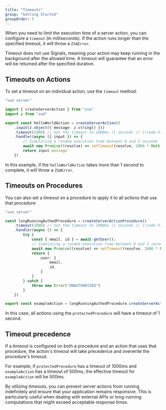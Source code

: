 ```yaml
---
title: "Timeouts"
group: "Getting Started"
groupOrder: 5
---
```


When you need to limit the execution time of a server action, you can configure a `timeout` (in milliseconds). If the action runs longer than the specified timeout, it will throw a `ZSAError`.

<Warning>
Timeout does not use Signals, meaning your action may keep running in the background after the allowed time. A timeout will guarantee that an error will be returned after the specified duration.
</Warning>

## Timeouts on Actions

To set a timeout on an individual action, use the `timeout` method:

```ts title="actions.ts"
"use server"

import { createServerAction } from "zsa"
import z from "zod"

export const helloWorldAction = createServerAction()
    .input(z.object({ message: z.string() }))
    .timeout(1000) // Set the timeout to 1000ms (1 second) // [!code highlight]
    .handler(async ({ input }) => {
        // Simulating a random execution time between 0 and 2 seconds
        await new Promise((resolve) => setTimeout(resolve, 2000 * Math.random()))
        return input.message
    })
```

In this example, if the `helloWorldAction` takes more than 1 second to complete, it will throw a `ZSAError`.

## Timeouts on Procedures

You can also set a timeout on a procedure to apply it to all actions that use that procedure:

```ts title="actions.ts"
"use server"

const longRunningAuthedProcedure = createServerActionProcedure()
    .timeout(1000) // Set the timeout to 1000ms (1 second) // [!code highlight]
    .handler(async () => {
        try {
            const { email, id } = await getUser();
            // Simulating a random execution time between 0 and 2 seconds
            await new Promise((resolve) => setTimeout(resolve, 2000 * Math.random()))
            return {
                user: {
                    email,
                    id,
                }
            }
        } catch {
            throw new Error("UNAUTHORIZED")
        }
    })

export const exampleAction = longRunningAuthedProcedure.createServerAction()...
```

In this case, all actions using the `protectedProcedure` will have a timeout of 1 second.

## Timeout precedence

If a timeout is configured on both a procedure and an action that uses that procedure, the action's timeout will take precedence and overwrite the procedure's timeout.

For example, if `protectedProcedure` has a timeout of 1000ms and `exampleAction` has a timeout of 500ms, the effective timeout for `exampleAction` will be 500ms.

By utilizing timeouts, you can prevent server actions from running indefinitely and ensure that your application remains responsive. This is particularly useful when dealing with external APIs or long-running computations that might exceed acceptable response times.
